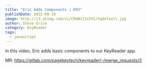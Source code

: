 ```yaml
---
title: "Eric Adds Components | KR3"
publishDate: 2022-09-19
image: http://i3.ytimg.com/vi/CRmNiI3xV5I/hqdefault.jpg
author: Steve Grice
category: KeyReader
tags:
  - javascript
---
```


In this video, Eric adds basic components to our KeyReader app.


<BlogYoutubeVideo videoId="CRmNiI3xV5I" />

MR: https://gitlab.com/pagekeytech/keyreader/-/merge_requests/3
